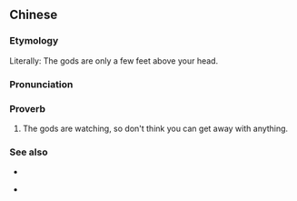 {{also|举头三尺有神明}}
==Chinese==
{{zh-forms|s=举头三尺有神明|type=21112}}

===Etymology===
Literally: The gods are only a few feet above your head.

===Pronunciation===
{{zh-pron
|m=jǔtóu sān chǐ yǒu shénmíng
|c=geoi2 tau4 saam1 cek3 jau5 san4 ming4
|cat=prov
}}

===Proverb===
{{zh-proverb}}

# The gods are watching, so don't think you can get away with anything.

===See also===
* {{zh-l|人在做，天在看}}
* {{qualifier|Min Nan}} {{zh-l|攑頭三尺有神明|tr=Gia̍h-thâu saⁿ chhioh ū sîn-bêng}}
